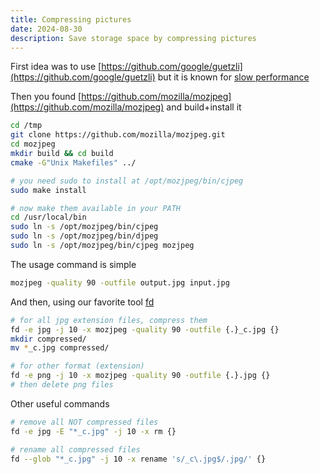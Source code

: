 ```yaml
---
title: Compressing pictures
date: 2024-08-30
description: Save storage space by compressing pictures
---
```


First idea was to use [https://github.com/google/guetzli](https://github.com/google/guetzli) but it is known for [slow performance](https://github.com/google/guetzli/issues/50)

Then you found [https://github.com/mozilla/mozjpeg](https://github.com/mozilla/mozjpeg) and build+install it

```sh
cd /tmp
git clone https://github.com/mozilla/mozjpeg.git
cd mozjpeg
mkdir build && cd build
cmake -G"Unix Makefiles" ../

# you need sudo to install at /opt/mozjpeg/bin/cjpeg
sudo make install

# now make them available in your PATH
cd /usr/local/bin
sudo ln -s /opt/mozjpeg/bin/cjpeg
sudo ln -s /opt/mozjpeg/bin/djpeg
sudo ln -s /opt/mozjpeg/bin/cjpeg mozjpeg
```

The usage command is simple

```sh
mozjpeg -quality 90 -outfile output.jpg input.jpg
```

And then, using our favorite tool [fd](https://github.com/sharkdp/fd)

```sh
# for all jpg extension files, compress them
fd -e jpg -j 10 -x mozjpeg -quality 90 -outfile {.}_c.jpg {}
mkdir compressed/
mv *_c.jpg compressed/

# for other format (extension)
fd -e png -j 10 -x mozjpeg -quality 90 -outfile {.}.jpg {}
# then delete png files
```

Other useful commands

```sh
# remove all NOT compressed files
fd -e jpg -E "*_c.jpg" -j 10 -x rm {}

# rename all compressed files
fd --glob "*_c.jpg" -j 10 -x rename 's/_c\.jpg$/.jpg/' {}
```

